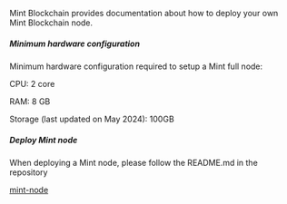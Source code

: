 Mint Blockchain provides documentation about how to deploy your own Mint Blockchain node.

##### Minimum hardware configuration

Minimum hardware configuration required to setup a Mint full node:

CPU: 2 core

RAM: 8 GB

Storage (last updated on May 2024): 100GB

##### Deploy Mint node

When deploying a Mint node, please follow the README.md in the repository

[mint-node](https://github.com/Mint-Blockchain/mint-node)
